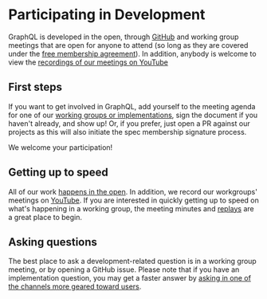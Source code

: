 # Participating in Development

GraphQL is developed in the open, through [GitHub](https://github.com/graphql)
and working group meetings that are open for anyone to attend (so long as they
are covered under the
[free membership agreement](https://github.com/graphql/graphql-wg/tree/HEAD/membership)).
In addition, anybody is welcome to view the
[recordings of our meetings on YouTube](https://youtube.graphql.org)

## First steps

If you want to get involved in GraphQL, add yourself to the meeting agenda for
one of our
[working groups or implementations](https://github.com/graphql/graphql-wg/blob/main/GraphQL-TSC.md#about-the-graphql-specification-project),
sign the document if you haven't already, and show up! Or, if you prefer, just
open a PR against our projects as this will also initiate the spec membership
signature process.

We welcome your participation!

## Getting up to speed

All of our work [happens in the open](https://github.com/graphql). In addition,
we record our workgroups' meetings on [YouTube](https://youtube.graphql.org). If
you are interested in quickly getting up to speed on what's happening in a
working group, the meeting minutes and [replays](https://youtube.graphql.org)
are a great place to begin.

## Asking questions

The best place to ask a development-related question is in a working group
meeting, or by opening a GitHub issue. Please note that if you have an
implementation question, you may get a faster answer by
[asking in one of the channels more geared toward users](/community/resources/official-channels/).
